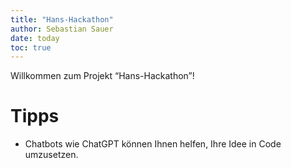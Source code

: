 ```yaml
---
title: "Hans-Hackathon"
author: Sebastian Sauer
date: today
toc: true
---
```


Willkommen zum Projekt "Hans-Hackathon"!




# Tipps


- Chatbots wie ChatGPT können Ihnen helfen, Ihre Idee in Code umzusetzen.
